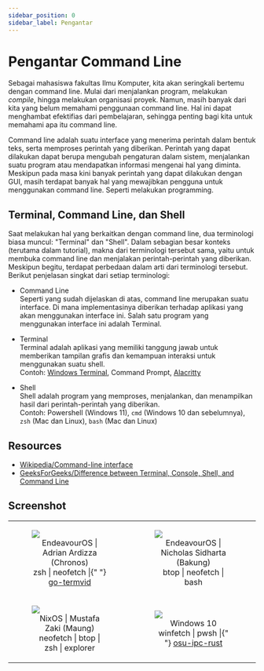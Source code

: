 ```yaml
---
sidebar_position: 0
sidebar_label: Pengantar
---
```


# Pengantar Command Line

Sebagai mahasiswa fakultas Ilmu Komputer, kita akan seringkali bertemu dengan command line. Mulai dari menjalankan program, melakukan _compile_, hingga melakukan organisasi proyek. Namun, masih banyak dari kita yang belum memahami penggunaan command line. Hal ini dapat menghambat efektifias dari pembelajaran, sehingga penting bagi kita untuk memahami apa itu command line.

Command line adalah suatu interface yang menerima perintah dalam bentuk teks, serta memproses perintah yang diberikan. Perintah yang dapat dilakukan dapat berupa mengubah pengaturan dalam sistem, menjalankan suatu program atau mendapatkan informasi mengenai hal yang diminta. Meskipun pada masa kini banyak perintah yang dapat dilakukan dengan GUI, masih terdapat banyak hal yang mewajibkan pengguna untuk menggunakan command line. Seperti melakukan programming.

## Terminal, Command Line, dan Shell

Saat melakukan hal yang berkaitkan dengan command line, dua terminologi biasa muncul: "Terminal" dan "Shell". Dalam sebagian besar konteks (terutama dalam tutorial), makna dari terminologi tersebut sama, yaitu untuk membuka command line dan menjalakan perintah-perintah yang diberikan. Meskipun begitu, terdapat perbedaan dalam arti dari terminologi tersebut. Berikut penjelasan singkat dari setiap terminologi:

- Command Line  
  Seperti yang sudah dijelaskan di atas, command line merupakan suatu interface. Di mana implementasinya diberikan terhadap aplikasi yang akan menggunakan interface ini. Salah satu program yang menggunakan interface ini adalah Terminal.

- Terminal  
  Terminal adalah aplikasi yang memiliki tanggung jawab untuk memberikan tampilan grafis dan kemampuan interaksi untuk menggunakan suatu shell.  
  Contoh: [Windows Terminal](https://github.com/microsoft/terminal), Command Prompt, [Alacritty](https://alacritty.org/)

- Shell  
  Shell adalah program yang memproses, menjalankan, dan menampilkan hasil dari perintah-perintah yang diberikan.  
  Contoh: Powershell (Windows 11), `cmd` (Windows 10 dan sebelumnya), `zsh` (Mac dan Linux), `bash` (Mac dan Linux)

## Resources

- [Wikipedia/Command-line interface](https://en.wikipedia.org/wiki/Command-line_interface)
- [GeeksForGeeks/Difference between Terminal, Console, Shell, and Command Line](https://www.geeksforgeeks.org/difference-between-terminal-console-shell-and-command-line/)

## Screenshot

<table style={{ tableLayout: "fixed" }}>
  <tr>
    <td>
      <figure>
        <img src="https://cdn.discordapp.com/attachments/1053691150453710949/1058699275774734336/image.png" />
        <figcaption>
          <center>EndeavourOS | Adrian Ardizza (Chronos)</center>
          <center>
            zsh | neofetch |{" "}
            <a href="https://github.com/Meta502/go-termvid">go-termvid</a>
          </center>
        </figcaption>
      </figure>
    </td>
    <td>
      <figure>
        <img src="https://cdn.discordapp.com/attachments/1053691150453710949/1058863307366334514/riceNic.png" />
        <figcaption>
          <center>EndeavourOS | Nicholas Sidharta (Bakung)</center>
          <center>btop | neofetch | bash</center>
        </figcaption>
      </figure>
    </td>
  </tr>
  <tr>
    <td>
      <figure>
        <img src="https://cdn.discordapp.com/attachments/406425673847013378/1060103640825737236/image.png" />
        <figcaption>
          <center>NixOS | Mustafa Zaki (Maung)</center>
          <center>neofetch | btop | zsh | explorer</center>
        </figcaption>
      </figure>
    </td>
    <td>
      <figure>
        <img src="https://d.rorre.xyz/r7cHax6Pv/VNDMr3yIRK.png" />
        <figcaption>
          <center>Windows 10</center>
          <center>
            winfetch | pwsh |{" "}
            <a href="https://github.com/rorre/osu-ipc-rust">osu-ipc-rust</a>
          </center>
        </figcaption>
      </figure>
    </td>
  </tr>
</table>

